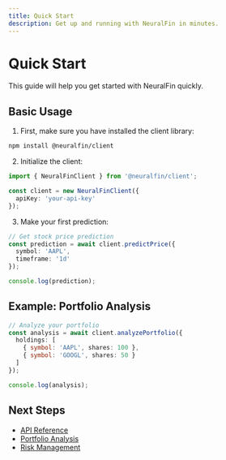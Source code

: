 ```yaml
---
title: Quick Start
description: Get up and running with NeuralFin in minutes.
---
```


# Quick Start

This guide will help you get started with NeuralFin quickly.

## Basic Usage

1. First, make sure you have installed the client library:

```bash
npm install @neuralfin/client
```

2. Initialize the client:

```typescript
import { NeuralFinClient } from '@neuralfin/client';

const client = new NeuralFinClient({
  apiKey: 'your-api-key'
});
```

3. Make your first prediction:

```typescript
// Get stock price prediction
const prediction = await client.predictPrice({
  symbol: 'AAPL',
  timeframe: '1d'
});

console.log(prediction);
```

## Example: Portfolio Analysis

```typescript
// Analyze your portfolio
const analysis = await client.analyzePortfolio({
  holdings: [
    { symbol: 'AAPL', shares: 100 },
    { symbol: 'GOOGL', shares: 50 }
  ]
});

console.log(analysis);
```

## Next Steps

- [API Reference](/docs/api)
- [Portfolio Analysis](/docs/portfolio-analysis)
- [Risk Management](/docs/risk-management) 